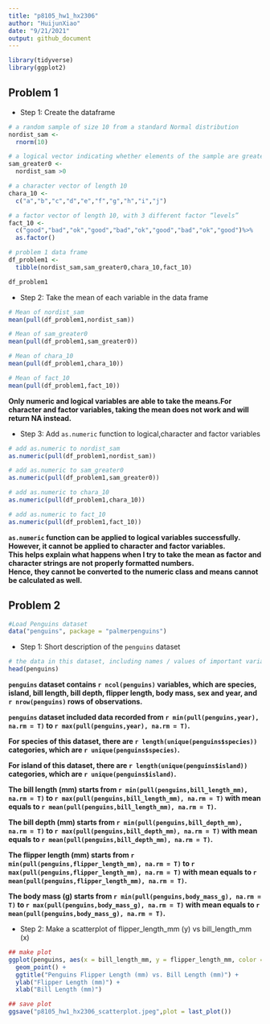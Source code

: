 ```yaml
---
title: "p8105_hw1_hx2306"
author: "HuijunXiao"
date: "9/21/2021"
output: github_document
---
```


```r
library(tidyverse)
library(ggplot2)
```

## Problem 1   

* Step 1: Create the dataframe   

```r
# a random sample of size 10 from a standard Normal distribution
nordist_sam <-
  rnorm(10)

# a logical vector indicating whether elements of the sample are greater than 0
sam_greater0 <-
  nordist_sam >0 

# a character vector of length 10
chara_10 <-
  c("a","b","c","d","e","f","g","h","i","j")

# a factor vector of length 10, with 3 different factor “levels”
fact_10 <-
  c("good","bad","ok","good","bad","ok","good","bad","ok","good")%>%
  as.factor()
```

```r
# problem 1 data frame
df_problem1 <-
  tibble(nordist_sam,sam_greater0,chara_10,fact_10)

df_problem1
```

* Step 2: Take the mean of each variable in the data frame   

```r
# Mean of nordist_sam
mean(pull(df_problem1,nordist_sam))

# Mean of sam_greater0
mean(pull(df_problem1,sam_greater0))

# Mean of chara_10
mean(pull(df_problem1,chara_10))

# Mean of fact_10
mean(pull(df_problem1,fact_10))

```

__Only numeric and logical variables are able to take the means.For character and factor variables, taking the mean does not work and will return NA instead.__

* Step 3: Add `as.numeric` function to logical,character and factor variables   

```r
# add as.numeric to nordist_sam
as.numeric(pull(df_problem1,nordist_sam))

# add as.numeric to sam_greater0
as.numeric(pull(df_problem1,sam_greater0))

# add as.numeric to chara_10
as.numeric(pull(df_problem1,chara_10))

# add as.numeric to fact_10
as.numeric(pull(df_problem1,fact_10))
```

**`as.numeric` function can be applied to logical variables successfully.**  
**However, it cannot be applied to character and factor variables.**  
**This helps explain what happens when I try to take the mean as factor and character strings are not properly formatted numbers.**   
**Hence, they cannot be converted to the numeric class and means cannot be calculated as well.**   

## Problem 2   

```r
#Load Penguins dataset 
data("penguins", package = "palmerpenguins")
```

* Step 1: Short description of the `penguins` dataset   

```r
# the data in this dataset, including names / values of important variables
head(penguins)
```
**`penguins` dataset contains `r ncol(penguins)` variables, which are species, island, bill length, bill depth, flipper length, body mass, sex and year, and `r nrow(penguins)` rows of observations.**  

**`penguins` dataset included data recorded from `r min(pull(penguins,year), na.rm = T)` to `r max(pull(penguins,year), na.rm = T)`.**  

**For species of this dataset, there are `r length(unique(penguins$species))` categories, which are `r unique(penguins$species)`.** 

**For island of this dataset, there are `r length(unique(penguins$island))` categories, which are `r unique(penguins$island)`.**

**The bill length (mm) starts from `r min(pull(penguins,bill_length_mm), na.rm = T)` to `r max(pull(penguins,bill_length_mm), na.rm = T)` with mean equals to `r mean(pull(penguins,bill_length_mm), na.rm = T)`.**

**The bill depth (mm) starts from `r min(pull(penguins,bill_depth_mm), na.rm = T)` to `r max(pull(penguins,bill_depth_mm), na.rm = T)` with mean equals to `r mean(pull(penguins,bill_depth_mm), na.rm = T)`.** 

**The flipper length (mm) starts from `r min(pull(penguins,flipper_length_mm), na.rm = T)` to `r max(pull(penguins,flipper_length_mm), na.rm = T)` with mean equals to `r mean(pull(penguins,flipper_length_mm), na.rm = T)`.** 

**The body mass (g) starts from `r min(pull(penguins,body_mass_g), na.rm = T)` to `r max(pull(penguins,body_mass_g), na.rm = T)` with mean equals to `r mean(pull(penguins,body_mass_g), na.rm = T)`.** 
  
* Step 2: Make a scatterplot of flipper_length_mm (y) vs bill_length_mm (x)
  
```r
## make plot
ggplot(penguins, aes(x = bill_length_mm, y = flipper_length_mm, color = species)) + 
  geom_point() +
  ggtitle("Penguins Flipper Length (mm) vs. Bill Length (mm)") +
  ylab("Flipper Length (mm)") +
  xlab("Bill Length (mm)")

## save plot
ggsave("p8105_hw1_hx2306_scatterplot.jpeg",plot = last_plot())
```

